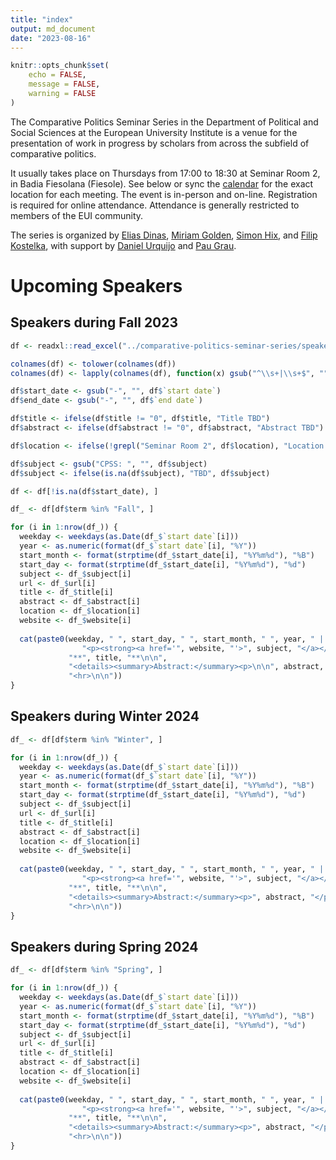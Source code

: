 ```yaml
---
title: "index"
output: md_document
date: "2023-08-16"
---
```


```r
knitr::opts_chunk$set(
	echo = FALSE,
	message = FALSE,
	warning = FALSE
)
```

The Comparative Politics Seminar Series in the Department of Political and Social Sciences at the European University Institute is a venue for the presentation of work in progress by scholars from across the subfield of comparative politics. 

It usually takes place on Thursdays from 17:00 to 18:30 at Seminar Room 2, in Badia Fiesolana (Fiesole). See below or sync the [calendar](webcal://raw.githubusercontent.com/cpss-eui/comparative-politics-seminar-series/main/calendar/events.ics?token=GHSAT0AAAAAACFEVOTAFQM5YUYI3GU7YSPCZHKGOTQ) for the exact location for each meeting. The event is in-person and on-line. Registration is required for online attendance. Attendance is generally restricted to members of the EUI community.

The series is organized by [Elias Dinas](https://www.eui.eu/people?id=elias-dinas), [Miriam Golden](https://www.miriamgolden.com/), [Simon Hix](https://simonhix.com//), and [Filip Kostelka](https://filipkostelka.com/), with support by [Daniel Urquijo](https://www.eui.eu/people?id=daniel-urquijo) and [Pau Grau](https://paugrau.cat/).


# Upcoming Speakers

## Speakers during Fall 2023

```r
df <- readxl::read_excel("../comparative-politics-seminar-series/speakers.xlsx", sheet = 2)

colnames(df) <- tolower(colnames(df))
colnames(df) <- lapply(colnames(df), function(x) gsub("^\\s+|\\s+$", "", x))

df$start_date <- gsub("-", "", df$`start date`)
df$end_date <- gsub("-", "", df$`end date`)

df$title <- ifelse(df$title != "0", df$title, "Title TBD")
df$abstract <- ifelse(df$abstract != "0", df$abstract, "Abstract TBD")

df$location <- ifelse(!grepl("Seminar Room 2", df$location), "Location TBD", df$location)

df$subject <- gsub("CPSS: ", "", df$subject)
df$subject <- ifelse(is.na(df$subject), "TBD", df$subject)

df <- df[!is.na(df$start_date), ]
```


```r
df_ <- df[df$term %in% "Fall", ]

for (i in 1:nrow(df_)) {
  weekday <- weekdays(as.Date(df_$`start date`[i]))
  year <- as.numeric(format(df_$`start date`[i], "%Y"))
  start_month <- format(strptime(df_$start_date[i], "%Y%m%d"), "%B")
  start_day <- format(strptime(df_$start_date[i], "%Y%m%d"), "%d")
  subject <- df_$subject[i]
  url <- df_$url[i]
  title <- df_$title[i]
  abstract <- df_$abstract[i]
  location <- df_$location[i]
  website <- df_$website[i]
  
  cat(paste0(weekday, " ", start_day, " ", start_month, " ", year, " | ", location,
             	"<p><strong><a href='", website, "'>", subject, "</a></strong></p>\n\n",
             "**", title, "**\n\n",
             "<details><summary>Abstract:</summary><p>\n\n", abstract, "</p></details>\n\n",
             "<hr>\n\n"))
}
```

## Speakers during Winter 2024

```r
df_ <- df[df$term %in% "Winter", ]

for (i in 1:nrow(df_)) {
  weekday <- weekdays(as.Date(df_$`start date`[i]))
  year <- as.numeric(format(df_$`start date`[i], "%Y"))
  start_month <- format(strptime(df_$start_date[i], "%Y%m%d"), "%B")
  start_day <- format(strptime(df_$start_date[i], "%Y%m%d"), "%d")
  subject <- df_$subject[i]
  url <- df_$url[i]
  title <- df_$title[i]
  abstract <- df_$abstract[i]
  location <- df_$location[i]
  website <- df_$website[i]
  
  cat(paste0(weekday, " ", start_day, " ", start_month, " ", year, " | ", location,
             	"<p><strong><a href='", website, "'>", subject, "</a></strong></p>\n\n",
             "**", title, "**\n\n",
             "<details><summary>Abstract:</summary><p>", abstract, "</p></details>\n\n",
             "<hr>\n\n"))
}
```

## Speakers during Spring 2024

```r
df_ <- df[df$term %in% "Spring", ]

for (i in 1:nrow(df_)) {
  weekday <- weekdays(as.Date(df_$`start date`[i]))
  year <- as.numeric(format(df_$`start date`[i], "%Y"))
  start_month <- format(strptime(df_$start_date[i], "%Y%m%d"), "%B")
  start_day <- format(strptime(df_$start_date[i], "%Y%m%d"), "%d")
  subject <- df_$subject[i]
  url <- df_$url[i]
  title <- df_$title[i]
  abstract <- df_$abstract[i]
  location <- df_$location[i]
  website <- df_$website[i]
  
  cat(paste0(weekday, " ", start_day, " ", start_month, " ", year, " | ", location,
             	"<p><strong><a href='", website, "'>", subject, "</a></strong></p>\n\n",
             "**", title, "**\n\n",
             "<details><summary>Abstract:</summary><p>", abstract, "</p></details>\n\n",
             "<hr>\n\n"))
}

```
